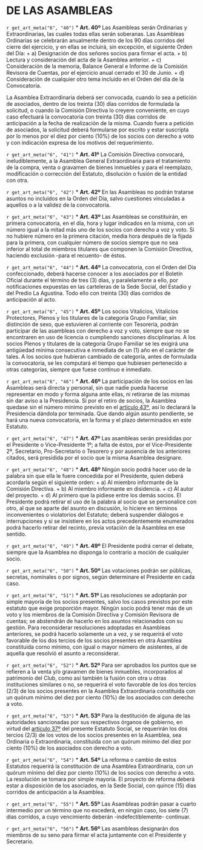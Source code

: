 # DE LAS ASAMBLEAS {#cap6}

`r get_art_meta("6", "40")`
* **Art. 40º**
Las Asambleas serán Ordinarias y Extraordinarias, las cuales todas ellas serán soberanas. Las Asambleas Ordinarias se celebrarán anualmente dentro de los 90 días corridos del cierre del ejercicio, y en ellas se incluirá, sin excepción, el siguiente Orden del Día:
    + a) Designación de dos señores socios para firmar el acta.
    + b) Lectura y consideración del acta de la Asamblea anterior.
    + c) Consideración de la memoria, Balance General e Informe de la Comisión Revisora de Cuentas, por el ejercicio anual cerrado el 30 de Junio.
    + d) Consideración de cualquier otro tema incluido en el Orden del día de la Convocatoria.

La Asamblea Extraordinaria deberá ser convocada, cuando lo sea a petición de asociados, dentro de los treinta (30) días corridos de formulada la solicitud, o cuando la Comisión Directiva lo creyere conveniente, en cuyo caso efectuará la convocatoria con treinta (30) días corridos de anticipación a la fecha de realización de la misma. Cuando fuera a petición de asociados, la solicitud deberá formularse por escrito y estar suscripta por lo menos por el diez por ciento (10%) de los socios con derecho a voto y con indicación expresa de los motivos del requerimiento.

`r get_art_meta("6", "41")`
* **Art. 41º**
La Comisión Directiva convocará, ineludiblemente, a la Asamblea General Extraordinaria para el tratamiento de la compra, venta o gravamen de bienes inmuebles y para el reemplazo, modificación o corrección del Estatuto, disolución o fusión de la entidad con otra.

`r get_art_meta("6", "42")`
* **Art. 42º**
En las Asambleas no podrán tratarse asuntos no incluidos en la Orden del Día, salvo cuestiones vinculadas a aquellos o a la validez de la convocatoria.

`r get_art_meta("6", "43")`
* **Art. 43º**
Las Asambleas se constituirán, en primera convocatoria, en el día, hora y lugar indicados en la misma, con un número igual a la mitad más uno de los socios con derecho a voz y voto. Si no hubiere número en la primera citación, media hora después de la fijada para la primera, con cualquier número de socios siempre que no sea inferior al total de miembros titulares que componen la Comisión Directiva, haciendo exclusión -para el recuento- de éstos.

`r get_art_meta("6", "44")`
* **Art. 44º**
La convocatoria, con el Orden del Día confeccionado, deberá hacerse conocer a los asociados por el Boletín Oficial durante el término de tres (3) días, y paralelamente a ello, por notificaciones expuestas en las carteleras de la Sede Social, del Estadio y del Predio La Agustina. Todo ello con treinta (30) días corridos de anticipación al acto.

`r get_art_meta("6", "45")`
* **Art. 45º**
Los socios Vitalicios, Vitalicios Protectores, Plenos y los titulares de la categoría Grupo Familiar, sin distinción de sexo, que estuvieren al corriente con Tesorería, podrán participar de las asambleas con derecho a voz y voto, siempre que no se encontraren en uso de licencia o cumpliendo sanciones disciplinarias. A los socios Plenos y titulares de la categoría Grupo Familiar se les exigirá una antigüedad mínima consecutiva e inmediata de un (1) año en el carácter de tales. A los socios que hubieran cambiado de categoría, antes de formulada la convocatoria, se les computará el tiempo que hubiesen pertenecido a otras categorías, siempre que fuese continuo e inmediato.

`r get_art_meta("6", "46")`
* **Art. 46º**
La participación de los socios en las Asambleas será directa y personal, sin que nadie pueda hacerse representar en modo y forma alguna ante ellas, ni retirarse de las mismas sin dar aviso a la Presidencia. Si por el retiro de socios, la Asamblea quedase sin el número mínimo previsto en el [artículo 43º](#art43), así lo declarará la Presidencia dándola por terminada. Que dando algún asunto pendiente, se hará una nueva convocatoria, en la forma y el plazo determinados en este Estatuto.

`r get_art_meta("6", "47")`
* **Art. 47º**
Las asambleas serán presididas por el Presidente o Vice-Presidente 1º; a falta de éstos, por el Vice-Presidente 2º, Secretario, Pro-Secretario o Tesorero y por ausencia de los anteriores citados, será presidida por el socio que la misma Asamblea designare.

`r get_art_meta("6", "48")`
* **Art. 48º**
Ningún socio podrá hacer uso de la palabra sin que ella le fuere concedida por el Presidente, quien deberá acordarla según el siguiente orden:
    + a) Al miembro informante de la Comisión Directiva.
    + b) Al miembro informante en disidencia.
    + c) Al autor del proyecto.
    + d) Al primero que la pidiese entre los demás socios. El Presidente podrá retirar el uso de la palabra al socio que se personalice con otro, al que se aparte del asunto en discusión, lo hiciere en términos inconvenientes o violatorios del Estatuto; deberá suspender diálogos e interrupciones y si se insistiere en los actos precedentemente enumerados podrá hacerlo retirar del recinto, previa votación de la Asamblea en ese sentido.

`r get_art_meta("6", "49")`
* **Art. 49º**
El Presidente podrá cerrar el debate, siempre que la Asamblea no disponga lo contrario a moción de cualquier socio.

`r get_art_meta("6", "50")`
* **Art. 50º**
Las votaciones podrán ser públicas, secretas, nominales o por signos, según determinare el Presidente en cada caso.

`r get_art_meta("6", "51")`
* **Art. 51º**
Las resoluciones se adoptarán por simple mayoría de los socios presentes, salvo los casos previstos por este estatuto que exige proporción mayor. Ningún socio podrá tener más de un voto y los miembros de la Comisión Directiva y Comisión Revisora de cuentas; se abstendrán de hacerlo en los asuntos relacionados con su gestión. Para reconsiderar resoluciones adoptadas en Asambleas anteriores, se podrá hacerlo solamente un a vez, y se requerirá el voto favorable de los dos tercios de los socios presentes en otra Asamblea constituida corno mínimo, con igual o mayor número de asistentes, al de aquella que resolvió el asunto a reconsiderar.

`r get_art_meta("6", "52")`
* **Art. 52º**
Para ser aprobados los puntos que se refieren a la venta y/o gravamen de bienes inmuebles, incorporados al patrimonio del Club, como así también la fusión con otra u otras instituciones similares o no, se requerirá el voto favorable de los dos tercios (2/3) de los socios presentes en la Asamblea Extraordinaria constituida con un quórum mínimo del diez por ciento (10%) de los asociados con derecho a voto.

`r get_art_meta("6", "53")`
* **Art. 53º**
Para la destitución de alguna de las autoridades sancionadas por sus respectivos órganos de gobierno, en virtud del [artículo 37º](#art37) del presente Estatuto Social, se requerirán los dos tercios (2/3) de los votos de los socios presentes en la Asamblea, sea Ordinaria o Extraordinaria, constituida con un quórum mínimo del diez por ciento (10%) de los asociados con derecho a voto.

`r get_art_meta("6", "54")`
* **Art. 54º**
La reforma o cambio de estos Estatutos requerirá la constitución de una Asamblea Extraordinaria, con un quórum mínimo del diez por ciento (10%) de los socios con derecho a voto. La resolución se tomara por simple mayoría. El proyecto de reforma deberá estar a disposición de los asociados, en la Sede Social, con quince (15) días corridos de anticipación a la Asamblea.

`r get_art_meta("6", "55")`
* **Art. 55º**
Las Asambleas podrán pasar a cuarto intermedio por un término que no excederá, en ningún caso, los siete (7) días corridos, a cuyo vencimiento deberán -indefectiblemente- continuar.

`r get_art_meta("6", "56")`
* **Art. 56º**
Las asambleas designarán dos miembros de su seno para firmar el acta juntamente con el Presidente y Secretario.
